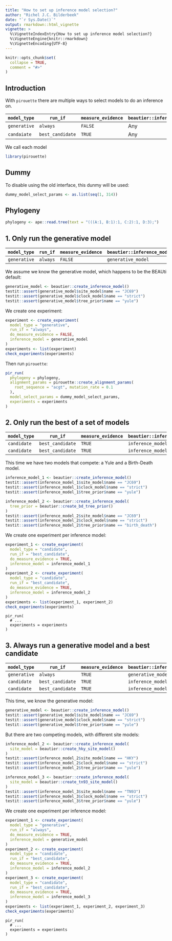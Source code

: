 ```yaml
---
title: "How to set up inference model selection?"
author: "Richel J.C. Bilderbeek"
date: "`r Sys.Date()`"
output: rmarkdown::html_vignette
vignette: >
  %\VignetteIndexEntry{How to set up inference model selection?}
  %\VignetteEngine{knitr::rmarkdown}
  %\VignetteEncoding{UTF-8}
---
```


```r
knitr::opts_chunk$set(
  collapse = TRUE,
  comment = "#>"
)
```

## Introduction

With `pirouette` there are multiple ways to 
select models to do an inference on.

`model_type`|`run_if`        |`measure_evidence`|`beautier::inference_model`
------------|----------------|------------------|---------------------------
`generative`|`always`        |`FALSE`           |Any
`candaiate` |`best_candidate`|`TRUE`            |Any

We call each model

```r
library(pirouette)
```

## Dummy

To disable using the old interface, this dunmy will be used:

```r
dummy_model_select_params <- as.list(seq(1, 314))
```

## Phylogeny

```r
phylogeny <- ape::read.tree(text = "(((A:1, B:1):1, C:2):1, D:3);")
```

## 1. Only run the generative model

`model_type`|`run_if`        |`measure_evidence`|`beautier::inference_model`
------------|----------------|------------------|---------------------------
`generative`|`always`        |`FALSE`           |`generative_model`

We assume we know the generative model, which
happens to be the BEAUti default:

```r
generative_model <- beautier::create_inference_model()
testit::assert(generative_model$site_model$name == "JC69")
testit::assert(generative_model$clock_model$name == "strict")
testit::assert(generative_model$tree_prior$name == "yule")
```

We create one experiment:

```r
experiment <- create_experiment(
  model_type = "generative",
  run_if = "always",
  do_measure_evidence = FALSE,
  inference_model = generative_model
)
experiments <- list(experiment)
check_experiments(experiments)

```

Then run `pirouette`:

```r
pir_run(
  phylogeny = phylogeny,
  alignment_params = pirouette::create_alignment_params(
    root_sequence = "acgt", mutation_rate = 0.1
  ),
  model_select_params = dummy_model_select_params,
  experiments = experiments
)
```

## 2. Only run the best of a set of models

`model_type`|`run_if`        |`measure_evidence`|`beautier::inference_model`
------------|----------------|------------------|---------------------------
`candidate` |`best_candidate`|`TRUE`            |`inference_model_1`
`candidate` |`best_candidate`|`TRUE`            |`inference_model_2`

This time we have two models that compete: a Yule and a Birth-Death model.


```r
inference_model_1 <- beautier::create_inference_model()
testit::assert(inference_model_1$site_model$name == "JC69")
testit::assert(inference_model_1$clock_model$name == "strict")
testit::assert(inference_model_1$tree_prior$name == "yule")

inference_model_2 <- beautier::create_inference_model(
  tree_prior = beautier::create_bd_tree_prior()
)
testit::assert(inference_model_2$site_model$name == "JC69")
testit::assert(inference_model_2$clock_model$name == "strict")
testit::assert(inference_model_2$tree_prior$name == "birth_death")
```

We create one experiment per inference model:

```r
experiment_1 <- create_experiment(
  model_type = "candidate",
  run_if = "best_candidate",
  do_measure_evidence = TRUE,
  inference_model = inference_model_1
)
experiment_2 <- create_experiment(
  model_type = "candidate",
  run_if = "best_candidate",
  do_measure_evidence = TRUE,
  inference_model = inference_model_2
)
experiments <- list(experiment_1, experiment_2)
check_experiments(experiments)
```

```
pir_run(
  # ...
  experiments = experiments
)
```

## 3. Always run a generative model and a best candidate

`model_type`|`run_if`        |`measure_evidence`|`beautier::inference_model`
------------|----------------|------------------|---------------------------
`generative`|`always`        |`TRUE`            |`generative_model`
`candidate` |`best_candidate`|`TRUE`            |`inference_model_2`
`candidate` |`best_candidate`|`TRUE`            |`inference_model_3`

This time, we know the generative model:

```r
generative_model <- beautier::create_inference_model()
testit::assert(generative_model$site_model$name == "JC69")
testit::assert(generative_model$clock_model$name == "strict")
testit::assert(generative_model$tree_prior$name == "yule")
```

But there are two competing models, with different site models: 

```r
inference_model_2 <- beautier::create_inference_model(
  site_model = beautier::create_hky_site_model()
)
testit::assert(inference_model_2$site_model$name == "HKY")
testit::assert(inference_model_2$clock_model$name == "strict")
testit::assert(inference_model_2$tree_prior$name == "yule")

inference_model_3 <- beautier::create_inference_model(
  site_model = beautier::create_tn93_site_model()
)
testit::assert(inference_model_3$site_model$name == "TN93")
testit::assert(inference_model_3$clock_model$name == "strict")
testit::assert(inference_model_3$tree_prior$name == "yule")
```

We create one experiment per inference model:

```r
experiment_1 <- create_experiment(
  model_type = "generative",
  run_if = "always",
  do_measure_evidence = TRUE,
  inference_model = generative_model
)
experiment_2 <- create_experiment(
  model_type = "candidate",
  run_if = "best_candidate",
  do_measure_evidence = TRUE,
  inference_model = inference_model_2
)
experiment_3 <- create_experiment(
  model_type = "candidate",
  run_if = "best_candidate",
  do_measure_evidence = TRUE,
  inference_model = inference_model_3
)
experiments <- list(experiment_1, experiment_2, experiment_3)
check_experiments(experiments)
```

```
pir_run(
  # ...
  experiments = experiments
)
```
